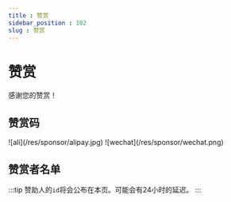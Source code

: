 ```yaml
---
title : 赞赏
sidebar_position : 102
slug : 赞赏
---
```


# 赞赏

感谢您的赞赏！

## 赞赏码

<Multi>
![ali](/res/sponsor/alipay.jpg)
![wechat](/res/sponsor/wechat.png)
</Multi>


## 赞赏者名单

:::tip
赞助人的`id`将会公布在本页。可能会有24小时的延迟。
:::